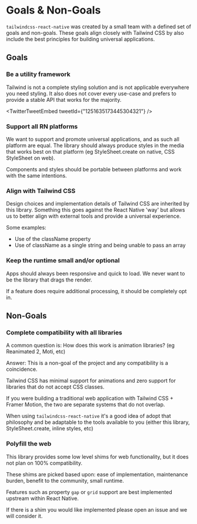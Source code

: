 
# Goals & Non-Goals

`tailwindcss-react-native` was created by a small team with a defined set of goals and non-goals. These goals align closely with Tailwind CSS by also include the best principles for building universal applications.

## Goals

### Be a utility framework

Tailwind is not a complete styling solution and is not applicable everywhere you need styling. It also does not cover every use-case and prefers to provide a stable API that works for the majority.

<TwitterTweetEmbed tweetId={"1251635173445304321"} />

### Support all RN platforms

We want to support and promote universal applications, and as such all platform are equal. The library should always produce styles in the media that works best on that platform (eg StyleSheet.create on native, CSS StyleSheet on web).

Components and styles should be portable between platforms and work with the same intentions.

### Align with Tailwind CSS

Design choices and implementation details of Tailwind CSS are inherited by this library. Something this goes against the React Native 'way' but allows us to better align with external tools and provide a universal experience.

Some examples:

- Use of the className property
- Use of className as a single string and being unable to pass an array

### Keep the runtime small and/or optional

Apps should always been responsive and quick to load. We never want to be the library that drags the render.

If a feature does require additional processing, it should be completely opt in.

## Non-Goals

### Complete compatibility with all libraries

A common question is: How does this work is animation libraries? (eg Reanimated 2, Moti, etc)

Answer: This is a non-goal of the project and any compatibility is a coincidence.

Tailwind CSS has minimal support for animations and zero support for libraries that do not accept CSS classes.

If you were building a traditional web application with Tailwind CSS + Framer Motion, the two are separate systems that do not overlap.

When using `tailwindcss-react-native` it's a good idea of adopt that philosophy and be adaptable to the tools available to you (either this library, StyleSheet.create, inline styles, etc)

### Polyfill the web

This library provides some low level shims for web functionality, but it does not plan on 100% compatibility.

These shims are picked based upon: ease of implementation, maintenance burden, benefit to the community, small runtime.

Features such as property `gap` or `grid` support are best implemented upstream within React Native.

If there is a shim you would like implemented please open an issue and we will consider it.
